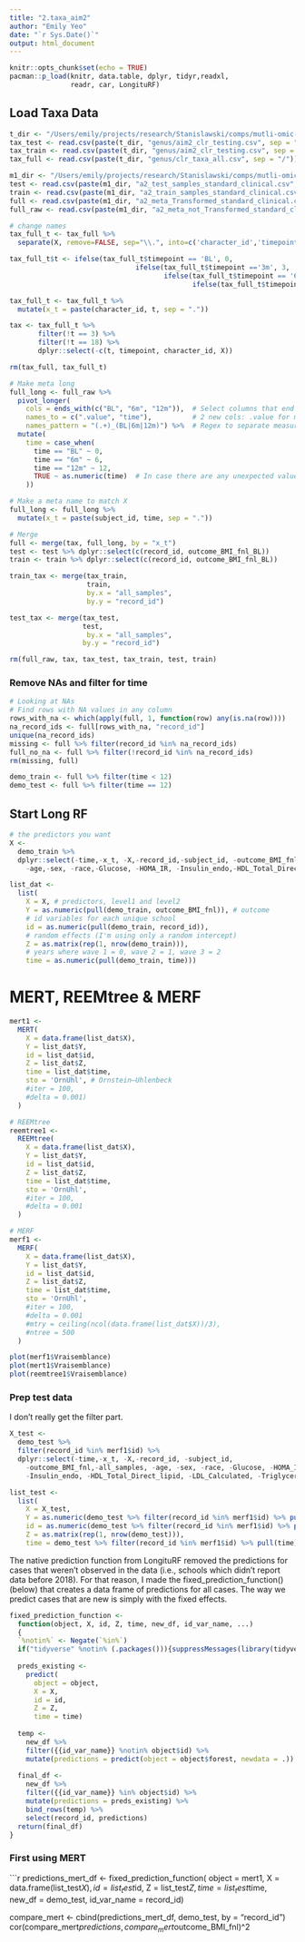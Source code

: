 ```yaml
---
title: "2.taxa_aim2"
author: "Emily Yeo"
date: "`r Sys.Date()`"
output: html_document
---
```


```r
knitr::opts_chunk$set(echo = TRUE)
pacman::p_load(knitr, data.table, dplyr, tidyr,readxl,
               readr, car, LongituRF)
```

## Load Taxa Data 
```r
t_dir <- "/Users/emily/projects/research/Stanislawski/comps/mutli-omic-predictions/data/taxa/aim2_transformed/"
tax_test <- read.csv(paste(t_dir, "genus/aim2_clr_testing.csv", sep = "/"))
tax_train <- read.csv(paste(t_dir, "genus/aim2_clr_testing.csv", sep = "/"))
tax_full <- read.csv(paste(t_dir, "genus/clr_taxa_all.csv", sep = "/"))

m1_dir <- "/Users/emily/projects/research/Stanislawski/comps/mutli-omic-predictions/data/clinical/transformed/aim2"
test <- read.csv(paste(m1_dir, "a2_test_samples_standard_clinical.csv", sep = "/"))
train <- read.csv(paste(m1_dir, "a2_train_samples_standard_clinical.csv", sep = "/"))
full <- read.csv(paste(m1_dir, "a2_meta_Transformed_standard_clinical.csv", sep = "/"))
full_raw <- read.csv(paste(m1_dir, "a2_meta_not_Transformed_standard_clinical.csv", sep = "/"))

# change names 
tax_full_t <- tax_full %>%
  separate(X, remove=FALSE, sep="\\.", into=c('character_id','timepoint'))

tax_full_t$t <- ifelse(tax_full_t$timepoint == 'BL', 0, 
                               ifelse(tax_full_t$timepoint =='3m', 3,
                                      ifelse(tax_full_t$timepoint == '6m', 6,
                                             ifelse(tax_full_t$timepoint == '12m', 12, 18))))

tax_full_t <- tax_full_t %>%
  mutate(x_t = paste(character_id, t, sep = "."))

tax <- tax_full_t %>% 
       filter(!t == 3) %>% 
       filter(!t == 18) %>% 
       dplyr::select(-c(t, timepoint, character_id, X))

rm(tax_full, tax_full_t)

# Make meta long 
full_long <- full_raw %>%
  pivot_longer(
    cols = ends_with(c("BL", "6m", "12m")),  # Select columns that end with BL, 6m, or 12m
    names_to = c(".value", "time"),          # 2 new cols: .value for measurement types & time points
    names_pattern = "(.+)_(BL|6m|12m)") %>%  # Regex to separate measurement type and time point
  mutate(
    time = case_when(
      time == "BL" ~ 0,
      time == "6m" ~ 6,
      time == "12m" ~ 12,
      TRUE ~ as.numeric(time)  # In case there are any unexpected values
    ))

# Make a meta name to match X
full_long <- full_long %>%
  mutate(x_t = paste(subject_id, time, sep = "."))

# Merge 
full <- merge(tax, full_long, by = "x_t")
test <- test %>% dplyr::select(c(record_id, outcome_BMI_fnl_BL))
train <- train %>% dplyr::select(c(record_id, outcome_BMI_fnl_BL))

train_tax <- merge(tax_train, 
                   train, 
                   by.x = "all_samples", 
                   by.y = "record_id")

test_tax <- merge(tax_test, 
                  test, 
                   by.x = "all_samples", 
                  by.y = "record_id")

rm(full_raw, tax, tax_test, tax_train, test, train)
```

### Remove NAs and filter for time 
```r
# Looking at NAs
# Find rows with NA values in any column
rows_with_na <- which(apply(full, 1, function(row) any(is.na(row))))
na_record_ids <- full[rows_with_na, "record_id"]
unique(na_record_ids)
missing <- full %>% filter(record_id %in% na_record_ids)
full_no_na <- full %>% filter(!record_id %in% na_record_ids)
rm(missing, full)

demo_train <- full %>% filter(time < 12)
demo_test <- full %>% filter(time == 12)
```

## Start Long RF
```r
# the predictors you want 
X <- 
  demo_train %>% 
  dplyr::select(-time,-x_t, -X,-record_id,-subject_id, -outcome_BMI_fnl, -all_samples,
    -age,-sex, -race,-Glucose, -HOMA_IR, -Insulin_endo,-HDL_Total_Direct_lipid,-LDL_Calculated, -Triglyceride_lipid) 

list_dat <- 
  list(
    X = X, # predictors, level1 and level2
    Y = as.numeric(pull(demo_train, outcome_BMI_fnl)), # outcome
    # id variables for each unique school
    id = as.numeric(pull(demo_train, record_id)), 
    # random effects (I'm using only a random intercept)
    Z = as.matrix(rep(1, nrow(demo_train))), 
    # years where wave 1 = 0, wave 2 = 1, wave 3 = 2
    time = as.numeric(pull(demo_train, time)))
```

# MERT, REEMtree & MERF
```r
mert1 <- 
  MERT(
    X = data.frame(list_dat$X),
    Y = list_dat$Y,
    id = list_dat$id,
    Z = list_dat$Z,
    time = list_dat$time,
    sto = 'OrnUhl', # Ornstein–Uhlenbeck
    #iter = 100, 
    #delta = 0.001)
  )

# REEMtree
reemtree1 <- 
  REEMtree(
    X = data.frame(list_dat$X),
    Y = list_dat$Y,
    id = list_dat$id,
    Z = list_dat$Z,
    time = list_dat$time,
    sto = 'OrnUhl',
    #iter = 100,
    #delta = 0.001
  )

# MERF
merf1 <- 
  MERF(
    X = data.frame(list_dat$X),
    Y = list_dat$Y,
    id = list_dat$id,
    Z = list_dat$Z,
    time = list_dat$time,
    sto = 'OrnUhl',
    #iter = 100,
    #delta = 0.001
    #mtry = ceiling(ncol(data.frame(list_dat$X))/3),
    #ntree = 500
  )
```
```r
plot(merf1$Vraisemblance)
plot(mert1$Vraisemblance)
plot(reemtree1$Vraisemblance)
```

### Prep test data

I don't really get the filter part. 
```r
X_test <- 
  demo_test %>% 
  filter(record_id %in% merf1$id) %>% 
  dplyr::select(-time,-x_t, -X,-record_id, -subject_id,
    -outcome_BMI_fnl,-all_samples, -age, -sex, -race, -Glucose, -HOMA_IR,
    -Insulin_endo, -HDL_Total_Direct_lipid, -LDL_Calculated, -Triglyceride_lipid)

list_test <- 
  list(
    X = X_test,
    Y = as.numeric(demo_test %>% filter(record_id %in% merf1$id) %>% pull(outcome_BMI_fnl)),
    id = as.numeric(demo_test %>% filter(record_id %in% merf1$id) %>% pull(record_id)),
    Z = as.matrix(rep(1, nrow(demo_test))), 
    time = demo_test %>% filter(record_id %in% merf1$id) %>% pull(time))
```


The native prediction function from LongituRF removed the predictions for cases that weren’t observed in the data (i.e., schools which didn’t report data before 2018). For that reason, I made the fixed_prediction_function() (below) that creates a data frame of predictions for all cases. The way we predict cases that are new is simply with the fixed effects.

```r
fixed_prediction_function <- 
  function(object, X, id, Z, time, new_df, id_var_name, ...)
  {
  `%notin%` <- Negate(`%in%`)
  if("tidyverse" %notin% (.packages())){suppressMessages(library(tidyverse))}
  
  preds_existing <- 
    predict(
      object = object,
      X = X,
      id = id,
      Z = Z,
      time = time)
  
  temp <- 
    new_df %>% 
    filter({{id_var_name}} %notin% object$id) %>% 
    mutate(predictions = predict(object = object$forest, newdata = .))
  
  final_df <- 
    new_df %>% 
    filter({{id_var_name}} %in% object$id) %>% 
    mutate(predictions = preds_existing) %>% 
    bind_rows(temp) %>% 
    select(record_id, predictions)
  return(final_df)
}
```

### First using MERT 
```r
predictions_mert_df <- 
  fixed_prediction_function(
    object = mert1,
    X = data.frame(list_test$X),
    id = list_test$id,
    Z = list_test$Z,
    time = list_test$time, 
    new_df = demo_test,
    id_var_name = record_id)

compare_mert <- cbind(predictions_mert_df, demo_test, by = "record_id")
cor(compare_mert$predictions, compare_mert$outcome_BMI_fnl)^2
